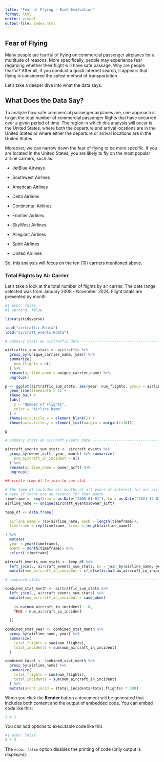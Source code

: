 ```yaml
---
title: "Fear of Flying - Risk Evaluation"
format: html
editor: visual
output-file: index.html
---
```


## Fear of Flying

Many people are fearful of flying on commercial passenger airplanes for a multitude of reasons. More specifically, people may experience fear regarding whether their flight will have safe passage. Why are people fearful? After all, if you conduct a quick internet search, it appears that flying is considered the safest method of transportation.

Let's take a deeper dive into what the data says.

## What Does the Data Say?

To analyze how safe commercial passenger airplanes are, one approach is to get the total number of commercial passenger flights that have occurred over a given period of time. The region in which this analysis will occur is the United States, where both the departure and arrival locations are in the United States or where either the departure or arrival locations are in the United States.

Moreover, we can narrow down the fear of flying to be more specific. If you are located in the United States, you are likely to fly on the most popular airline carriers, such as:

-   JetBlue Airways

-   Southwest Airlines

-   American Airlines

-   Delta Airlines

-   Continental Airlines

-   Frontier Airlines

-   SkyWest Airlines

-   Allegiant Airlines

-   Spirit Airlines

-   United Airlines

So, this analysis will focus on the ten (10) carriers mentioned above.

### Total Flights by Air Carrier

Let's take a look at the total number of flights by air carrier. The date range selected was from January 2008 - November 2024. Flight totals are presented by month.

```r
#| echo: false
#| warning: false

library(tidyverse)

load("airtraffic.Rdata")
load("aircraft_events.Rdata")

# summary stats on airtraffic data --------------------------------------------

airtraffic_sum_stats <- airtraffic %>%
  group_by(unique_carrier_name, year) %>%
  summarize(
    num_flights = n()
  ) %>%
  rename(airline_name = unique_carrier_name) %>%
  ungroup()

p <- ggplot(airtraffic_sum_stats, aes(year, num_flights, group = airline_name, color = airline_name)) +
  geom_line(linewidth = 1) +
  theme_bw() + 
  labs(
    y = "Number of Flights",
    color = "Airline Name"
  ) +
  theme(axis.title.x = element_blank()) + 
  theme(axis.title.y = element_text(margin = margin(r=10)))

p

# summary stats on aircraft_events data ---------------------------------------

aircraft_events_sum_stats <- aircraft_events %>%
  group_by(owner_acft, year, month) %>% summarize(
    num_aircraft_in_incident = n()
  ) %>% 
  rename(airline_name = owner_acft) %>%
  ungroup()

## create temp df to join to sum stat -----------------------------------------

# the temp df includes all months of all years of interest for all airlines,
# even if there are no records for that month
timeframe <- seq(from = as.Date("2008-01-01"), to = as.Date("2024-12-01"), by = "month")
airline_name <- unique(aircraft_events$owner_acft)

temp_df <- data.frame(
  
  airline_name = rep(airline_name, each = length(timeframe)),
  timeframe = rep(timeframe, times = length(airline_name))

) %>% 
  mutate(
  year = year(timeframe),
  month = month(timeframe)) %>%
  select(-timeframe)

aircraft_events_sum_stats <- temp_df %>%
  left_join(., aircraft_events_sum_stats, by = join_by(airline_name, year, month)) %>%
  mutate(num_aircraft_in_incident = if_else(is.na(num_aircraft_in_incident), 0, num_aircraft_in_incident))

# combined stats -------------------------------------------------------------

combined_stat_month <- airtraffic_sum_stats %>%
  left_join(., aircraft_events_sum_stats) %>%
  mutate(num_aircraft_in_incident = case_when(
    
    is.na(num_aircraft_in_incident) ~ 0,
    TRUE ~ num_aircraft_in_incident
    
  ))

combined_stat_year <- combined_stat_month %>%
  group_by(airline_name, year) %>% 
  summarize(
    total_flights = sum(num_flights),
    total_incidents = sum(num_aircraft_in_incident)
  )

combined_total <- combined_stat_month %>% 
  group_by(airline_name) %>%
  summarize(
    total_flights = sum(num_flights),
    total_incidents = sum(num_aircraft_in_incident)
  ) %>%
  mutate(prcnt_incid = (total_incidents/total_flights) * 100)

```

When you click the **Render** button a document will be generated that includes both content and the output of embedded code. You can embed code like this:

```r
1 + 1
```

You can add options to executable code like this

```r
#| echo: false
2 * 2
```

The `echo: false` option disables the printing of code (only output is displayed).
